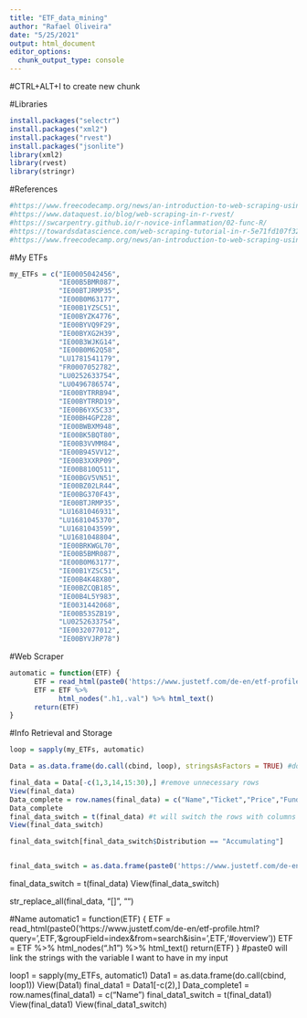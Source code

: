 ```yaml
---
title: "ETF_data_mining"
author: "Rafael Oliveira"
date: "5/25/2021"
output: html_document
editor_options: 
  chunk_output_type: console
---
```

#CTRL+ALT+I to create new chunk

#Libraries
```r
install.packages("selectr")
install.packages("xml2")
install.packages("rvest")
install.packages("jsonlite")
library(xml2)
library(rvest)
library(stringr)

```


#References
```r
#https://www.freecodecamp.org/news/an-introduction-to-web-scraping-using-r-40284110c848/
#https://www.dataquest.io/blog/web-scraping-in-r-rvest/
#https://swcarpentry.github.io/r-novice-inflammation/02-func-R/
#https://towardsdatascience.com/web-scraping-tutorial-in-r-5e71fd107f32
#https://www.freecodecamp.org/news/an-introduction-to-web-scraping-using-r-40284110c848/
```


#My ETFs
```r
my_ETFs = c("IE0005042456",
            "IE00B5BMR087", 
            "IE00BTJRMP35",
            "IE00B0M63177",
            "IE00B1YZSC51",
            "IE00BYZK4776",
            "IE00BYVQ9F29",
            "IE00BYXG2H39",
            "IE00B3WJKG14",
            "IE00B0M62Q58",
            "LU1781541179",
            "FR0007052782",
            "LU0252633754",
            "LU0496786574",
            "IE00BYTRRB94",
            "IE00BYTRRD19",
            "IE00B6YX5C33",
            "IE00BH4GPZ28",
            "IE00BWBXM948",
            "IE00BK5BQT80",
            "IE00B3VVMM84",
            "IE00B945VV12",
            "IE00B3XXRP09",
            "IE00B810Q511",
            "IE00BGV5VN51",
            "IE00BZ02LR44",
            "IE00BG370F43",
            "IE00BTJRMP35",
            "LU1681046931",
            "LU1681045370",
            "LU1681043599",
            "LU1681048804",
            "IE00BRKWGL70",
            "IE00B5BMR087",
            "IE00B0M63177",
            "IE00B1YZSC51",
            "IE00B4K48X80",
            "IE00BZCQB185",
            "IE00B4L5Y983",
            "IE0031442068",
            "IE00B53SZB19",
            "LU0252633754",
            "IE0032077012",
            "IE00BYVJRP78")
```


#Web Scraper
```r
automatic = function(ETF) {
      ETF = read_html(paste0('https://www.justetf.com/de-en/etf-profile.html?query=',ETF,'&groupField=index&from=search&isin=',ETF,'#overview'))
      ETF = ETF %>%
            html_nodes(".h1,.val") %>% html_text()
      return(ETF)
}
```

#Info Retrieval and Storage
```r
loop = sapply(my_ETFs, automatic)

Data = as.data.frame(do.call(cbind, loop), stringsAsFactors = TRUE) #do.call takes a function as input and splatters its other arguments to the function. It is widely used, for example, to assemble lists into simpler structures (often with rbind or cbind)

final_data = Data[-c(1,3,14,15:30),] #remove unnecessary rows
View(final_data)
Data_complete = row.names(final_data) = c("Name","Ticket","Price","Fund Size","Replication","Type","Currency","Volatility","TER","Distribution","Fund Domicile")
Data_complete
final_data_switch = t(final_data) #t will switch the rows with columns and vice-versa
View(final_data_switch)

final_data_switch[final_data_switch$Distribution == "Accumulating"]


final_data_switch = as.data.frame(paste0('https://www.justetf.com/de-en/etf-profile.html?query=',ETF2,'&groupField=index&from=search&isin=',ETF2,'#overview'))
```



###################################################################################
final_data_switch = t(final_data)
View(final_data_switch)

str_replace_all(final_data, "[\r\n]", "")


#Name
automatic1 = function(ETF) {
      ETF = read_html(paste0('https://www.justetf.com/de-en/etf-profile.html?query=',ETF,'&groupField=index&from=search&isin=',ETF,'#overview'))
      ETF = ETF %>%
            html_nodes(".h1") %>% html_text()
      return(ETF)
}
#paste0 will link the strings with the variable I want to have in my input 

loop1 = sapply(my_ETFs, automatic1)
Data1 = as.data.frame(do.call(cbind, loop1))
View(Data1)
final_data1 = Data1[-c(2),]
Data_complete1 = row.names(final_data1) = c("Name")
final_data1_switch = t(final_data1)
View(final_data1)
View(final_data1_switch)

